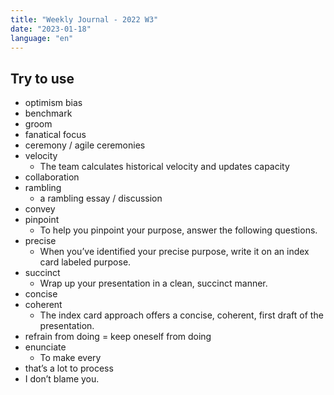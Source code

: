 ```yaml
---
title: "Weekly Journal - 2022 W3"
date: "2023-01-18"
language: "en"
---
```


## Try to use

- optimism bias
- benchmark
- groom
- fanatical focus
- ceremony / agile ceremonies
- velocity
  - The team calculates historical velocity and updates capacity
- collaboration
- rambling
  - a rambling essay / discussion
- convey
- pinpoint
  - To help you pinpoint your purpose, answer the following questions.
- precise
  - When you’ve identified your precise purpose, write it on an index card labeled purpose.
- succinct
  - Wrap up your presentation in a clean, succinct manner.
- concise
- coherent
  - The index card approach offers a concise, coherent, first draft of the presentation.
- refrain from doing = keep oneself from doing
- enunciate
  - To make every
- that’s a lot to process
- I don’t blame you.
